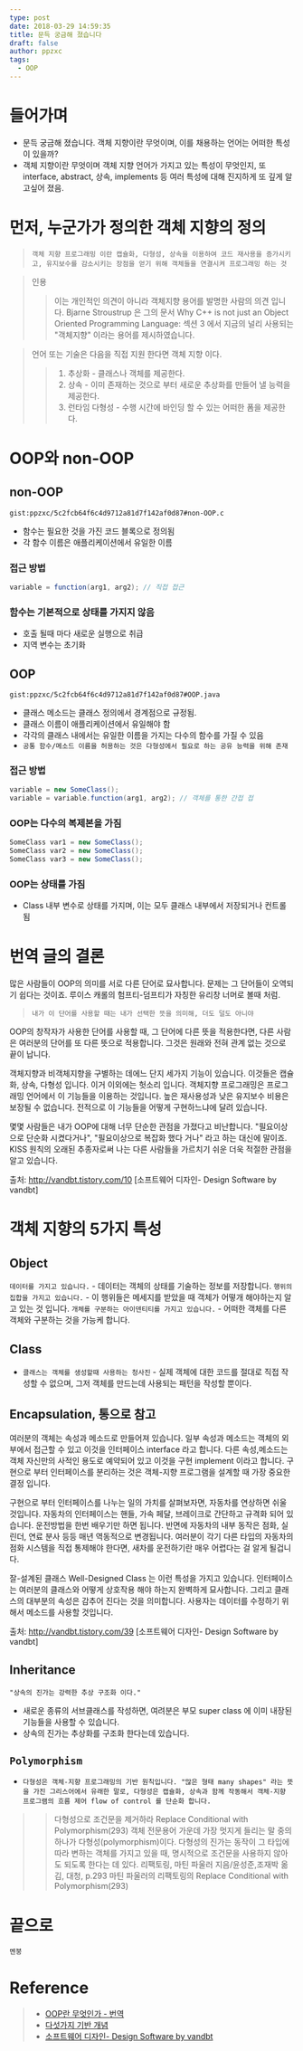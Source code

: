 ```yaml
---
type: post
date: 2018-03-29 14:59:35
title: 문득 궁금해 졌습니다
draft: false
author: ppzxc
tags:
  - OOP
---
```


# 들어가며

- 문득 궁금해 졌습니다. 객체 지향이란 무엇이며, 이를 채용하는 언어는 어떠한 특성이 있을까?
- 객체 지향이란 무엇이며 객체 지향 언어가 가지고 있는 특성이 무엇인지, 또 interface, abstract, 상속, implements 등 여러 특성에 대해 진지하게 또 깊게 알고싶어 졌음.

# 먼저, 누군가가 정의한 객체 지향의 정의

> `객체 지향 프로그래밍 이란 캡슐화, 다형성, 상속을 이용하여 코드 재사용을 증가시키고, 유지보수를 감소시키는 장점을 얻기 위해 객체들을 연결시켜 프로그래밍 하는 것`

> 인용
>
> > 이는 개인적인 의견이 아니라 객체지향 용어를 발명한 사람의 의견 입니다. Bjarne Stroustrup 은 그의 문서 Why C++ is not just an Object Oriented Programming Language: 섹션 3 에서 지금의 널리 사용되는 "객체지향" 이라는 용어를 제시하였습니다.

> 언어 또는 기술은 다음을 직접 지원 한다면 객체 지향 이다.
>
> > 1.  추상화 - 클래스나 객체를 제공한다.
> > 2.  상속 - 이미 존재하는 것으로 부터 새로운 추상화를 만들어 낼 능력을 제공한다.
> > 3.  런타임 다형성 - 수행 시간에 바인딩 할 수 있는 어떠한 폼을 제공한다.

# OOP와 non-OOP

## non-OOP

`gist:ppzxc/5c2fcb64f6c4d9712a81d7f142af0d87#non-OOP.c`

- 함수는 필요한 것을 가진 코드 블록으로 정의됨
- 각 함수 이름은 애플리케이션에서 유일한 이름

### 접근 방법

```Java
variable = function(arg1, arg2); // 직접 접근
```

### 함수는 기본적으로 상태를 가지지 않음

- 호출 될때 마다 새로운 실행으로 취급
- 지역 변수는 초기화

## OOP

`gist:ppzxc/5c2fcb64f6c4d9712a81d7f142af0d87#OOP.java`

- 클래스 메소드는 클래스 정의에서 경계점으로 규정됨.
- 클래스 이름이 애플리케이션에서 유일해야 함
- 각각의 클래스 내에서는 유일한 이름을 가지는 다수의 함수를 가질 수 있음
- `공통 함수/메소드 이름을 허용하는 것은 다형성에서 필요로 하는 공유 능력을 위해 존재`

### 접근 방법

```Java
variable = new SomeClass();
variable = variable.function(arg1, arg2); // 객체를 통한 간접 접
```

### OOP는 다수의 복제본을 가짐

```Java
SomeClass var1 = new SomeClass();
SomeClass var2 = new SomeClass();
SomeClass var3 = new SomeClass();
```

### OOP는 상태를 가짐

- Class 내부 변수로 상태를 가지며, 이는 모두 클래스 내부에서 저장되거나 컨트롤 됨

# 번역 글의 결론

많은 사람들이 OOP의 의미를 서로 다른 단어로 묘사합니다. 문제는 그 단어들이 오역되기 쉽다는 것이죠. 루이스 캐롤의 험프티-덤프티가 자칭한 유리창 너머로 볼때 처럼.

> `내가 이 단어를 사용할 때는 내가 선택한 뜻을 의미해, 더도 덜도 아니야`

OOP의 창작자가 사용한 단어를 사용할 때, 그 단어에 다른 뜻을 적용한다면, 다른 사람은 여러분의 단어를 또 다른 뜻으로 적용합니다. 그것은 원래와 전혀 관계 없는 것으로 끝이 납니다.

객체지향과 비객체지향을 구별하는 데에느 단지 세가지 기능이 있습니다. 이것들은 캡슐화, 상속, 다형성 입니다. 이거 이외에는 헛소리 입니다. 객체지향 프로그래밍은 프로그래밍 언어에서 이 기능들을 이용하는 것입니다. 높은 재사용성과 낮은 유지보수 비용은 보장될 수 없습니다. 전적으로 이 기능들을 어떻게 구현하느냐에 달려 있습니다.

몇몇 사람들은 내가 OOP에 대해 너무 단순한 관점을 가졌다고 비난합니다. "필요이상으로 단순화 시켰다거나", "필요이상으로 복잡화 했다 거나" 라고 하는 대신에 말이죠. KISS 원칙의 오래된 추종자로써 나는 다른 사람들을 가르치기 쉬운 더욱 적절한 관점을 알고 있습니다.

출처: http://vandbt.tistory.com/10 [소프트웨어 디자인- Design Software by vandbt]

# 객체 지향의 5가지 특성

## Object

`데이터를 가지고 있습니다.` - 데이터는 객체의 상태를 기술하는 정보를 저장합니다.
`행위의 집합을 가지고 있습니다.` - 이 행위들은 메세지를 받았을 때 객체가 어떻개 해야하는지 알고 있는 것 입니다.
`개체를 구분하는 아이덴티티를 가지고 있습니다.` - 어떠한 객체를 다른 객체와 구분하는 것을 가능케 합니다.

## Class

- `클래스는 객체를 생성할때 사용하는 청사진` - 실제 객체에 대한 코드를 절대로 직접 작성할 수 없으며, 그저 객체를 만드는데 사용되는 패턴을 작성할 뿐이다.

## Encapsulation, 통으로 참고

여러분의 객체는 속성과 메소드로 만들어져 있습니다. 일부 속성과 메소드는 객체의 외부에서 접근할 수 있고 이것을 인터페이스 interface 라고 합니다. 다른 속성,메소드는 객체 자신만의 사적인 용도로 예약되어 있고 이것을 구현 implement 이라고 합니다. 구현으로 부터 인터페이스를 분리하는 것은 객체-지향 프로그램을 설계할 때 가장 중요한 결정 입니다.

구현으로 부터 인터페이스를 나누는 일의 가치를 살펴보자면, 자동차를 연상하면 쉬울 것입니다. 자동차의 인터페이스는 핸들, 가속 페달, 브레이크로 간단하고 규격화 되어 있습니다. 운전방법을 한번 배우기만 하면 됩니다. 반면에 자동차의 내부 동작은 점화, 실린더, 연료 분사 등등 매년 역동적으로 변경됩니다. 여러분이 각기 다른 타입의 자동차의 점화 시스템을 직접 통제해야 한다면, 새차를 운전하기란 매우 어렵다는 걸 알게 될겁니다.

잘-설계된 클래스 Well-Designed Class 는 이런 특성을 가지고 있습니다. 인터페이스는 여러분의 클래스와 어떻게 상호작용 해야 하는지 완벽하게 묘사합니다. 그리고 클래스의 대부분의 속성은 감추어 진다는 것을 의미합니다. 사용자는 데이터를 수정하기 위해서 메소드를 사용할 것입니다.

출처: http://vandbt.tistory.com/39 [소프트웨어 디자인- Design Software by vandbt]

## Inheritance

`"상속의 진가는 강력한 추상 구조화 이다."`

- 새로운 종류의 서브클래스를 작성하면, 여려분은 부모 super class 에 이미 내장된 기능들을 사용할 수 있습니다.
- 상속의 진가는 추상화를 구조화 한다는데 있습니다.

## `Polymorphism`

- `다형성은 객체-지향 프로그래밍의 기반 원칙입니다. "많은 형태 many shapes" 라는 뜻을 가진 그리스어에서 유래한 말로, 다형성은 캡슐화, 상속과 함께 작동해서 객체-지향 프로그램의 흐름 제어 flow of control 를 단순화 합니다.`

> > 다형성으로 조건문을 제거하라 Replace Conditional with Polymorphism(293)
> > 객체 전문용어 가운데 가장 멋지게 들리는 말 중의 하나가 다형성(polymorphism)이다. 다형성의 진가는 동작이 그 타입에 따라 변하는 객체를 가지고 있을 때, 명시적으로 조건문을 사용하지 않아도 되도록 한다는 데 있다.
> > 리팩토링, 마틴 파울러 지음/윤성준,조재박 옮김, 대청, p.293
> > 마틴 파울러의 리팩토링의 Replace Conditional with Polymorphism(293)

# 끝으로

`멘붕`

# Reference

> - [OOP란 무엇인가 - 번역](http://vandbt.tistory.com/10)
> - [다섯가지 기반 개념](http://vandbt.tistory.com/39)
> - [소프트웨어 디자인- Design Software by vandbt](http://vandbt.tistory.com/10)
